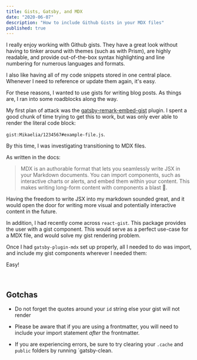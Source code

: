 ```yaml
---
title: Gists, Gatsby, and MDX
date: "2020-06-07"
description: "How to include Github Gists in your MDX files"
published: true
---
```


I really enjoy working with Github gists. They have a great look without having to tinker around with themes (such as with Prism), are highly readable, and provide out-of-the-box syntax highlighting and line numbering for numerous languages and formats.

I also like having all of my code snippets stored in one central place. Whenever I need to reference or update them again, it's easy.

For these reasons, I wanted to use gists for writing blog posts. As things are, I ran into some roadblocks along the way. 

My first plan of attack was the
[gatsby-remark-embed-gist](https://www.gatsbyjs.org/packages/gatsby-remark-embed-gist/) plugin. I spent a good chunk of time trying to get this to work, but was only ever able to render
the literal code block:

 `gist:Mikaelia/1234567#example-file.js`. 

By this time, I was investigating transitioning to MDX files.

 As written in the docs: 
> MDX is an authorable format that lets you seamlessly write JSX in your Markdown documents.
> You can import components, such as interactive charts or alerts, and embed them within your content.
> This makes writing long-form content with components a blast 🚀.

Having the freedom to write JSX into my markdown sounded great, and it would open the door for writing more visual and potentially interactive content in the future. 

In addition, I had recently come across `react-gist`. This package provides the user with a gist component. This would serve as a perfect use-case for a MDX file, and would solve my gist rendering problem.

Once I had `gatsby-plugin-mdx` set up properly, all I needed to do was import, and include my gist components wherever I needed them:


<Gist id="fb695cda0d12970e932d105a83c79d91"></Gist>

Easy!

<br/>

## Gotchas

- Do not forget the quotes around your `id` string else your gist will not render

- Please be aware that if you are using a frontmatter, you will need to include your import statement <i>after</i> the frontmatter. 

- If you are experiencing errors, be sure to try clearing your `.cache` and `public` folders by running `gatsby-clean.
